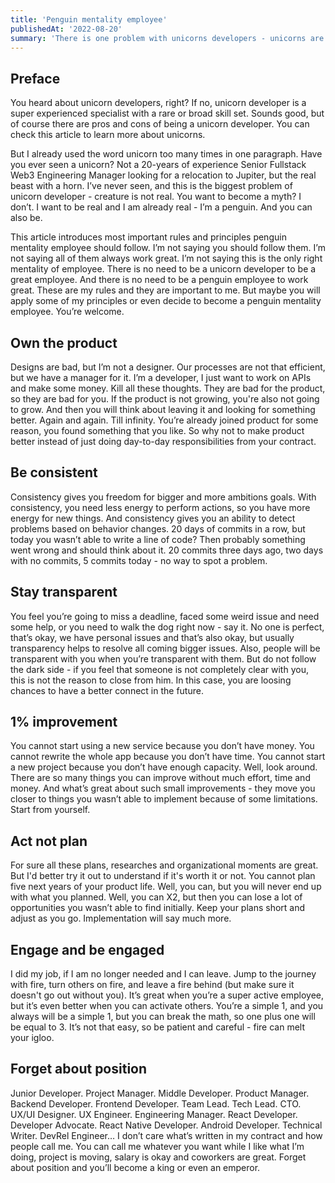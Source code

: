 ```yaml
---
title: 'Penguin mentality employee'
publishedAt: '2022-08-20'
summary: 'There is one problem with unicorns developers - unicorns are not real. This article introduces principles of a new penguin mentality employee'
---
```


## Preface
You heard about unicorn developers, right? If no, unicorn developer is a super experienced specialist with a rare or broad skill set. Sounds good, but of course there are pros and cons of being a unicorn developer. You can check this article to learn more about unicorns.

But I already used the word unicorn too many times in one paragraph. Have you ever seen a unicorn? Not a 20-years of experience Senior Fullstack Web3 Engineering Manager looking for a relocation to Jupiter, but the real beast with a horn. I’ve never seen, and this is the biggest problem of unicorn developer - creature is not real. You want to become a myth? I don’t. I want to be real and I am already real - I’m a penguin. And you can also be.

This article introduces most important rules and principles penguin mentality employee should follow. I’m not saying you should follow them. I’m not saying all of them always work great. I’m not saying this is the only right mentality of employee. There is no need to be a unicorn developer to be a great employee. And there is no need to be a penguin employee to work great. These are my rules and they are important to me. But maybe you will apply some of my principles or even decide to become a penguin mentality employee. You’re welcome.

## Own the product
Designs are bad, but I’m not a designer. Our processes are not that efficient, but we have a manager for it. I’m a developer, I just want to work on APIs and make some money. Kill all these thoughts. They are bad for the product, so they are bad for you. If the product is not growing, you're also not going to grow. And then you will think about leaving it and looking for something better. Again and again. Till infinity. You’re already joined product for some reason, you found something that you like. So why not to make product better instead of just doing day-to-day responsibilities from your contract.

## Be consistent
Consistency gives you freedom for bigger and more ambitions goals. With consistency, you need less energy to perform actions, so you have more energy for new things. And consistency gives you an ability to detect problems based on behavior changes. 20 days of commits in a row, but today you wasn’t able to write a line of code? Then probably something went wrong and should think about it. 20 commits three days ago, two days with no commits, 5 commits today - no way to spot a problem.

## Stay transparent
You feel you’re going to miss a deadline, faced some weird issue and need some help, or you need to walk the dog right now - say it. No one is perfect, that’s okay, we have personal issues and that’s also okay, but usually transparency helps to resolve all coming bigger issues. Also, people will be transparent with you when you’re transparent with them. But do not follow the dark side - if you feel that someone is not completely clear with you, this is not the reason to close from him. In this case, you are loosing chances to have a better connect in the future.

## 1% improvement
You cannot start using a new service because you don’t have money. You cannot rewrite the whole app because you don’t have time. You cannot start a new project because you don’t have enough capacity. Well, look around. There are so many things you can improve without much effort, time and money. And what’s great about such small improvements - they move you closer to things you wasn’t able to implement because of some limitations. Start from yourself.

## Act not plan
For sure all these plans, researches and organizational moments are great. But I'd better try it out to understand if it's worth it or not. You cannot plan five next years of your product life. Well, you can, but you will never end up with what you planned. Well, you can X2, but then you can lose a lot of opportunities you wasn’t able to find initially. Keep your plans short and adjust as you go. Implementation will say much more.

## Engage and be engaged
I did my job, if I am no longer needed and I can leave. Jump to the journey with fire, turn others on fire, and leave a fire behind (but make sure it doesn't go out without you). It’s great when you’re a super active employee, but it’s even better when you can activate others. You’re a simple 1, and you always will be a simple 1, but you can break the math, so one plus one will be equal to 3. It’s not that easy, so be patient and careful - fire can melt your igloo.

## Forget about position
Junior Developer. Project Manager. Middle Developer. Product Manager. Backend Developer. Frontend Developer. Team Lead. Tech Lead. CTO. UX/UI Designer. UX Engineer. Engineering Manager. React Developer. Developer Advocate. React Native Developer. Android Developer. Technical Writer. DevRel Engineer… I don’t care what’s written in my contract and how people call me. You can call me whatever you want while I like what I’m doing, project is moving, salary is okay and coworkers are great. Forget about position and you’ll become a king or even an emperor.